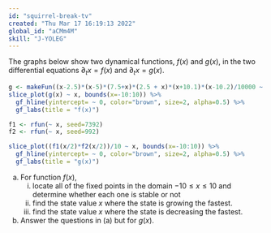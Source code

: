 ```yaml
---
id: "squirrel-break-tv"
created: "Thu Mar 17 16:19:13 2022"
global_id: "aCMm4M"
skill: "J-YOLEG"
---
```



The graphs below show two dynamical functions, $f(x)$ and $g(x)$, in the two differential equations $\partial_t x = f(x)$ and $\partial_t x = g(x)$.

```r
g <- makeFun((x-2.5)*(x-5)*(7.5+x)*(2.5 + x)*(x+10.1)*(x-10.2)/10000 ~ x)
slice_plot(g(x) ~ x, bounds(x=-10:10)) %>%
  gf_hline(yintercept= ~ 0, color="brown", size=2, alpha=0.5) %>%
  gf_labs(title = "f(x)")
```


```r
f1 <- rfun(~ x, seed=7392)
f2 <- rfun(~ x, seed=992)

slice_plot((f1(x/2)*f2(x/2))/10 ~ x, bounds(x=-10:10)) %>%
  gf_hline(yintercept= ~ 0, color="brown", size=2, alpha=0.5) %>%
  gf_labs(title = "g(x)")
```


a. For function $f(x)$, 
    i. locate all of the fixed points in the domain $-10 \leq x \leq 10$ and determine whether each one is stable or not
    ii. find the state value $x$ where the state is growing the fastest.
    iii. find the state value $x$ where the state is decreasing the fastest.
    
b. Answer the questions in (a) but for $g(x)$.
